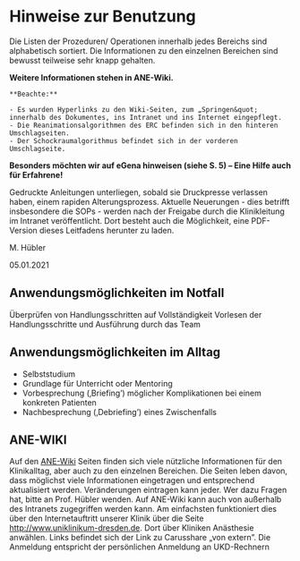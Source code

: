 # Hinweise zur Benutzung {.unnumbered}

Die Listen der Prozeduren/ Operationen innerhalb jedes Bereichs sind alphabetisch sortiert. Die Informationen zu den einzelnen Bereichen sind bewusst teilweise sehr knapp gehalten. 

**Weitere Informationen stehen in ANE-Wiki.**

```asis
**Beachte:** 
  
- Es wurden Hyperlinks zu den Wiki-Seiten, zum „Springen&quot; innerhalb des Dokumentes, ins Intranet und ins Internet eingepflegt.
- Die Reanimationsalgorithmen des ERC befinden sich in den hinteren Umschlagseiten. 
- Der Schockraumalgorithmus befindet sich in der vorderen Umschlagseite.
```

**Besonders möchten wir auf eGena hinweisen (siehe S. 5) -- Eine Hilfe auch für Erfahrene!**

Gedruckte Anleitungen unterliegen, sobald sie Druckpresse verlassen haben, einem rapiden Alterungsprozess. Aktuelle Neuerungen - dies betrifft insbesondere die SOPs - werden nach der Freigabe durch die Klinikleitung im Intranet veröffentlicht. Dort besteht auch die Möglichkeit, eine PDF-Version dieses Leitfadens herunter zu laden.

M. Hübler

05.01.2021

## Anwendungsmöglichkeiten im Notfall {.unnumbered}

Überprüfen von Handlungsschritten auf Vollständigkeit Vorlesen der Handlungsschritte und Ausführung durch das Team

## Anwendungsmöglichkeiten im Alltag {.unnumbered}

-   Selbststudium
-   Grundlage für Unterricht oder Mentoring
-   Vorbesprechung (‚Briefing') möglicher Komplikationen bei einem konkreten Patienten
-   Nachbesprechung (‚Debriefing') eines Zwischenfalls

## ANE-WIKI {.unnumbered}

Auf den [ANE-Wiki](https://carusshare.uniklinikum-dresden.de/kiz/ane/anewiki/Wiki/Homepage.aspx) Seiten finden sich viele nützliche Informationen für den Klinikalltag, aber auch zu den einzelnen Bereichen. Die Seiten leben davon, dass möglichst viele Informationen eingetragen und entsprechend aktualisiert werden. Veränderungen eintragen kann jeder. Wer dazu Fragen hat, bitte an Prof. Hübler wenden. Auf ANE-Wiki kann auch von außerhalb des Intranets zugegriffen werden kann. Am einfachsten funktioniert dies über den Internetauftritt unserer Klinik über die Seite <http://www.uniklinikum-dresden.de>. Dort über Kliniken Anästhesie anwählen. Links befindet sich der Link zu Carusshare „von extern". Die Anmeldung entspricht der persönlichen Anmeldung an UKD-Rechnern 
